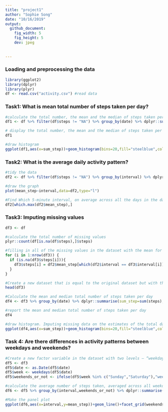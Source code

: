 ```yaml
---
title: "project1"
author: "Sophie Song"
date: "10/16/2019"
output: 
  github_document:
    fig_width: 5
    fig_height: 5
    dev: jpeg
  
  
---
```


### Loading and preprocessing the data
```r
library(ggplot2)
library(dplyr)
library(plyr)
df <- read.csv("activity.csv") #read data
```

### Task1: What is mean total number of steps taken per day?
```r
#calculate the total number, the mean and the median of steps taken per day
df1 <- df %>% filter(df$steps != "NA") %>% group_by(date) %>% dplyr::summarise(sum_step=sum(steps),mean_step=mean(steps),median_step=median(steps))

# display the total number, the mean and the median of steps taken per day
df1 

#draw histogram
ggplot(df1,aes(x=sum_step))+geom_histogram(bins=20,fill="steelblue",color="white")+labs(title = "Histogram for the total No. of steps taken per  day")+theme(plot.title=element_text(hjust=0.5)) 


```

  
### Task2: What is the average daily activity pattern?
```r
#tidy the data
df2 <- df %>% filter(df$steps != "NA") %>% group_by(interval) %>% dplyr::summarise(mean_step = mean(steps)) 

#draw the graph
plot(mean_step~interval,data=df2,type="l") 

#Find Which 5-minute interval, on average across all the days in the dataset, contains the maximum number of steps
df2[which.max(df2$mean_step),] 
```

  
### Task3: Imputing missing values
```r
df3 <- df

#calculate the total number of missing values
plyr::count(df[is.na(df$steps),]$steps) 

#filling in all of the missing values in the dataset with the mean for that 5-minute interval
for (i in 1:nrow(df3)) {
  if (is.na(df3$steps[i])){
    df3$steps[i] = df2$mean_step[which(df2$interval == df3$interval[i])]
  } 
}

#Create a new dataset that is equal to the original dataset but with the missing data filled in.
head(df3)

#Calculate the mean and median total number of steps taken per day
df4 <- df3 %>% group_by(date) %>% dplyr::summarise(sum_step=sum(steps),mean_step=mean(steps),median_step=median(steps))

#report the mean and median total number of steps taken per day
df4

#draw histogram. Imputing missing data on the estimates of the total daily number of steps changes the shape of the graph
ggplot(df4,aes(x=sum_step))+geom_histogram(bins=20,fill="steelblue",color="white")+labs(title = "Histogram for the total No. of steps taken per  day")+theme(plot.title=element_text(hjust=0.5))

```

  
### Task 4: Are there differences in activity patterns between weekdays and weekends?
```r
#Create a new factor variable in the dataset with two levels – “weekday” and “weekend” indicating whether a given date is a weekday or weekend day.
df5 <- df3
df5$date <- as.Date(df5$date)
df5$week <- weekdays(df5$date)
df5$weekends_or_not <- ifelse(df5$week %in% c("Sunday","Saturday"),"weekend","weekday")

#calculate the average number of steps taken, averaged across all weekday days or weekend days
df6 <- df5 %>% group_by(interval,weekends_or_not) %>% dplyr::summarise(mean_step=mean(steps))

#Make the panel plot
ggplot(df6,aes(x=interval,y=mean_step))+geom_line()+facet_grid(weekends_or_not~.)
```

